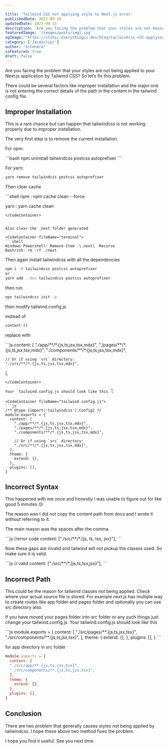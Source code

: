 ```yaml
---

title: 'Tailwind CSS not applying style to Next.js error'
publishedDate: 2022-09-26
updatedDate: 2023-09-15
description: 'Are you facing the problem that your styles are not being applied to your Next.js application by Tailwind CSS?'
featuredImage: '/images/posts/img1.jpg'
ogImage: "https://static.everythingcs.dev/blog/tailwindcss-not-applying-style-nextjs-image.png"
category: ['JavaScript']
author: 'Jitendra'
isFeatured: true
draft: false
---
```



Are you facing the problem that your styles are not being applied to your Next.js application by Tailwind CSS? So let’s fix this problem.

There could be several factors like improper installation and the major one is not entering the correct details of the path in the content in the tailwind config file.

## Improper Installation

This is a rare chance but can happen that tailwindcss is not working properly due to improper installation.

The very first step is to remove the current installation.

For npm:

<CodeContainer fileName="terminal">
```bash
npm uninstall tailwindcss postcss autoprefixer
```
</CodeContainer>

For yarn:
<CodeContainer fileName="terminal">
```bash
yarn remove tailwindcss postcss autoprefixer
```
</CodeContainer>

Then clear cache

<CodeContainer fileName="terminal">
```shell
npm : npm cache clean --force

yarn : yarn cache clean
 ```
</CodeContainer>


Also clear the .next folder generated

<CodeContainer fileName="terminal">
```shell
Windows Powershell: Remove-Item .\.next\ -Recurse
Bash/zsh: rm -rf ./next
 ```
</CodeContainer>


Then again install tailwindcss with all the dependencies
<CodeContainer fileName="terminal">
```bash
npm i -D tailwindcss postcss autoprefixer
or
yarn add --dev tailwindcss postcss autoprefixer
```
</CodeContainer>

then run
<CodeContainer fileName="terminal">

```bash
npx tailwindcss init -p
```
</CodeContainer>

then modify tailwind.config.js

instead of
<CodeContainer>

```js
content:[]  
```
</CodeContainer>

replace with

<CodeContainer>
```js
  content: [
    "./app/**/*.{js,ts,jsx,tsx,mdx}",
    "./pages/**/*.{js,ts,jsx,tsx,mdx}",
    "./components/**/*.{js,ts,jsx,tsx,mdx}",
 
    // Or if using `src` directory:
    "./src/**/*.{js,ts,jsx,tsx,mdx}",
  ],
```
</CodeContainer>

Your  tailwind.config.js should look like this 👇

<CodeContainer fileName="tailwind.config.js">
```js
/** @type {import('tailwindcss').Config} */
module.exports = {
  content: [
    "./app/**/*.{js,ts,jsx,tsx,mdx}",
    "./pages/**/*.{js,ts,jsx,tsx,mdx}",
    "./components/**/*.{js,ts,jsx,tsx,mdx}",
 
    // Or if using `src` directory:
    "./src/**/*.{js,ts,jsx,tsx,mdx}",
  ],
  theme: {
    extend: {},
  },
  plugins: [],
}
```
</CodeContainer>

## Incorrect Syntax 

This happened with me once and honestly I was unable to figure out for like good 5 minutes 😥

The reason was I did not copy the content path from docs and I wrote it without referring to it.

The main reason was the spaces after the comma.

<CodeContainer fileName="tailwind.config.js">
```js
//error code
content: ["./src/**/*.{js, ts, tsx, jsx}"],
```
</CodeContainer>

Now these gaps are invalid and tailwind will not pickup the classes used. So make sure it is valid.

<CodeContainer fileName="tailwind.config.js">
```js
// valid
content: ["./src/**/*.{js,ts,tsx,jsx}"],
```
</CodeContainer>



## Incorrect Path

This could be the reason for tailwind classes not being applied. Check where your actual source file is stored. For example next.js has multiple way to create routes like app folder and pages folder and optionally you can use src directory also.

If you have moved your pages folder  into src folder or any such things just change your tailwind.config.js. Your tailwind.config.js should look like this

<CodeContainer fileName="tailwind.config.js">
```js
module.exports = {
  content: [
  "./src/pages/**.{js,ts,jsx,tsx}",
  "./src/components/**.{js,ts,jsx,tsx}",
  ],
  theme: {
    extend: {},
  },
  plugins: [],
}
```
</CodeContainer>

for app directory in src folder
<CodeContainer fileName="tailwind.config.js">
```js
module.exports = {
  content: [
  "./src/app/**.{js,ts,jsx,tsx}",
  "./src/components/**.{js,ts,jsx,tsx}",
  ],
  theme: {
    extend: {},
  },
  plugins: [],
}
```
</CodeContainer>

## Conclusion

There are two problem that generally causes styles not being applied by tailwindcss. I hope these above two method fixes the problem.

I hope you find it useful. See you next time.
